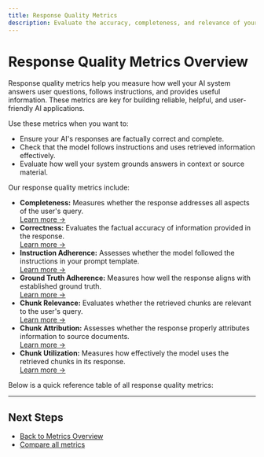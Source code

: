 ```yaml
---
title: Response Quality Metrics 
description: Evaluate the accuracy, completeness, and relevance of your AI's responses using Galileo's response quality metrics.
---
```


# Response Quality Metrics Overview

Response quality metrics help you measure how well your AI system answers user questions, follows instructions, and provides useful information. These metrics are key for building reliable, helpful, and user-friendly AI applications.

Use these metrics when you want to:
- Ensure your AI's responses are factually correct and complete.
- Check that the model follows instructions and uses retrieved information effectively.
- Evaluate how well your system grounds answers in context or source material.

Our response quality metrics include:

- **Completeness:** Measures whether the response addresses all aspects of the user's query.  
  [Learn more →](completeness)
- **Correctness:** Evaluates the factual accuracy of information provided in the response.  
  [Learn more →](correctness)
- **Instruction Adherence:** Assesses whether the model followed the instructions in your prompt template.  
  [Learn more →](instruction-adherence)
- **Ground Truth Adherence:** Measures how well the response aligns with established ground truth.  
  [Learn more →](ground-truth-adherence)
- **Chunk Relevance:** Evaluates whether the retrieved chunks are relevant to the user's query.  
  [Learn more →](chunk-relevance)
- **Chunk Attribution:** Assesses whether the response properly attributes information to source documents.  
  [Learn more →](chunk-attribution)
- **Chunk Utilization:** Measures how effectively the model uses the retrieved chunks in its response.  
  [Learn more →](chunk-utilization)

Below is a quick reference table of all response quality metrics:

<ResponseQuality />

---

## Next Steps

- [Back to Metrics Overview](../overview)
- [Compare all metrics](../metric-comparison)
